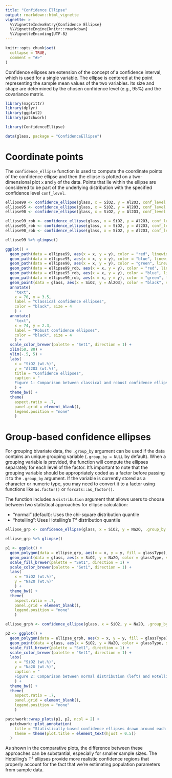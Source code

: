 ```yaml
---
title: "Confidence Ellipse"
output: rmarkdown::html_vignette
vignette: >
  %\VignetteIndexEntry{Confidence Ellipse}
  %\VignetteEngine{knitr::rmarkdown}
  %\VignetteEncoding{UTF-8}
---
```


```r
knitr::opts_chunk$set(
  collapse = TRUE,
  comment = "#>"
)
```

Confidence ellipses are extension of the concept of a confidence interval, which is used for a single variable. The ellipse is centered at the point representing the sample mean values of the two variables. Its size and shape are determined by the chosen confidence level (e.g., 95%) and the covariance matrix.

```r
library(magrittr)
library(dplyr)
library(ggplot2)
library(patchwork)
```

```r
library(ConfidenceEllipse)
```

```r
data(glass, package = "ConfidenceEllipse")
```

# Coordinate points

The `confidence_ellipse` function is used to compute the coordinate points of the confidence ellipse and then the ellipse is plotted on a two-dimensional plot `x` and `y` of the data. Points that lie within the ellipse are considered to be part of the underlying distribution with the specified confidence level `conf_level`.

```r
ellipse99 <- confidence_ellipse(glass, x = SiO2, y = Al2O3, conf_level = 0.99)
ellipse95 <- confidence_ellipse(glass, x = SiO2, y = Al2O3, conf_level = 0.95)
ellipse90 <- confidence_ellipse(glass, x = SiO2, y = Al2O3, conf_level = 0.90)
```

```r
ellipse99_rob <- confidence_ellipse(glass, x = SiO2, y = Al2O3, conf_level = 0.99, robust = TRUE)
ellipse95_rob <- confidence_ellipse(glass, x = SiO2, y = Al2O3, conf_level = 0.95, robust = TRUE)
ellipse90_rob <- confidence_ellipse(glass, x = SiO2, y = Al2O3, conf_level = 0.90, robust = TRUE)
```

```r
ellipse99 %>% glimpse()
```

```r
ggplot() +
  geom_path(data = ellipse99, aes(x = x, y = y), color = "red", linewidth = 0.7, linetype = "dashed") +
  geom_path(data = ellipse95, aes(x = x, y = y), color = "blue", linewidth = 0.7, linetype = "dashed") +
  geom_path(data = ellipse90, aes(x = x, y = y), color = "green", linewidth = 0.7, linetype = "dashed") +
  geom_path(data = ellipse99_rob, aes(x = x, y = y), color = "red", linewidth = 1L, linetype = "solid") +
  geom_path(data = ellipse95_rob, aes(x = x, y = y), color = "blue", linewidth = 1L, linetype = "solid") +
  geom_path(data = ellipse90_rob, aes(x = x, y = y), color = "green", linewidth = 1L, linetype = "solid") +
  geom_point(data = glass, aes(x = SiO2, y = Al2O3), color = "black", size = 3L) +
  annotate(
    "text",
    x = 70, y = 3.5,
    label = "Classical confidence ellipses",
    color = "black", size = 4
    ) +
  annotate(
    "text",
    x = 74, y = 2.3,
    label = "Robust confidence ellipses",
    color = "black", size = 4
    ) +
  scale_color_brewer(palette = "Set1", direction = 1) +
  xlim(50, 80) +
  ylim(-.5, 5) +
  labs(
    x = "SiO2 (wt.%)", 
    y = "Al2O3 (wt.%)",
    title = "Confidence ellipses",
    caption = "
    Figure 1: Comparison between classical and robust confidence ellipse."
    ) +
  theme_bw() +
  theme(
    aspect.ratio = .7,
    panel.grid = element_blank(),
    legend.position = "none"
    )
```

# Group-based confidence ellipses

For grouping bivariate data, the `.group_by` argument can be used if the data contains an unique grouping variable (`.group_by = NULL` by default). When a grouping variable is provided, the function will compute the ellipses separately for each level of the factor. It's important to note that the grouping variable should be appropriately coded as a factor before passing it to the `.group_by` argument. If the variable is currently stored as a character or numeric type, you may need to convert it to a factor using functions like `as.factor()` or `forcats::as_factor()`.

The function includes a `distribution` argument that allows users to choose between two statistical approaches for ellipse calculation:

-   "normal" (default): Uses the chi-square distribution quantile
-   "hotelling": Uses Hotelling's T² distribution quantile

```r
ellipse_grp <- confidence_ellipse(glass, x = SiO2, y = Na2O, .group_by = glassType)
```

```r
ellipse_grp %>% glimpse()
```

```r
p1 <- ggplot() +
  geom_polygon(data = ellipse_grp, aes(x = x, y = y, fill = glassType), color= "black", alpha = .45) +
  geom_point(data = glass, aes(x = SiO2, y = Na2O, color = glassType, shape = glassType), size = 3L) +
  scale_fill_brewer(palette = "Set1", direction = 1) +
  scale_color_brewer(palette = "Set1", direction = 1) +
  labs(
    x = "SiO2 (wt.%)", 
    y = "Na2O (wt.%)"
    ) +
  theme_bw() +
  theme(
    aspect.ratio = .7,
    panel.grid = element_blank(),
    legend.position = "none"
    )
```

```r
ellipse_grph <- confidence_ellipse(glass, x = SiO2, y = Na2O, .group_by = glassType, distribution = "hotelling")
```

```r
p2 <- ggplot() +
  geom_polygon(data = ellipse_grph, aes(x = x, y = y, fill = glassType), color= "black", alpha = .45) +
  geom_point(data = glass, aes(x = SiO2, y = Na2O, color = glassType, shape = glassType), size = 3L) +
  scale_fill_brewer(palette = "Set1", direction = 1) +
  scale_color_brewer(palette = "Set1", direction = 1) +
  labs(
    x = "SiO2 (wt.%)", 
    y = "Na2O (wt.%)",
    caption = "
    Figure 2: Comparison between normal distribution (left) and Hotelling's T² distribution (right) ellipses."
    ) +
  theme_bw() +
  theme(
    aspect.ratio = .7,
    panel.grid = element_blank(),
    legend.position = "none"
    )
```

```r
patchwork::wrap_plots(p1, p2, ncol = 2) +
  patchwork::plot_annotation(
    title = "Statistically-based confidence ellipses drawn around each group",
    theme = theme(plot.title = element_text(hjust = 0.5))
  )
```

As shown in the comparative plots, the difference between these approaches can be substantial, especially for smaller sample sizes. The Hotelling's T² ellipses provide more realistic confidence regions that properly account for the fact that we're estimating population parameters from sample data.


